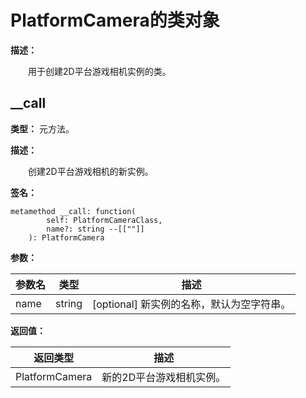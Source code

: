 
# PlatformCamera的类对象

**描述：**

&emsp;&emsp;用于创建2D平台游戏相机实例的类。

## __call

**类型：** 元方法。

**描述：**

&emsp;&emsp;创建2D平台游戏相机的新实例。

**签名：**
```tl
metamethod __call: function(
		self: PlatformCameraClass,
		name?: string --[[""]]
	): PlatformCamera
```

**参数：**

| 参数名 | 类型 | 描述 |
| --- | --- | --- |
| name | string | [optional] 新实例的名称，默认为空字符串。 |

**返回值：**

| 返回类型 | 描述 |
| --- | --- |
| PlatformCamera | 新的2D平台游戏相机实例。 |